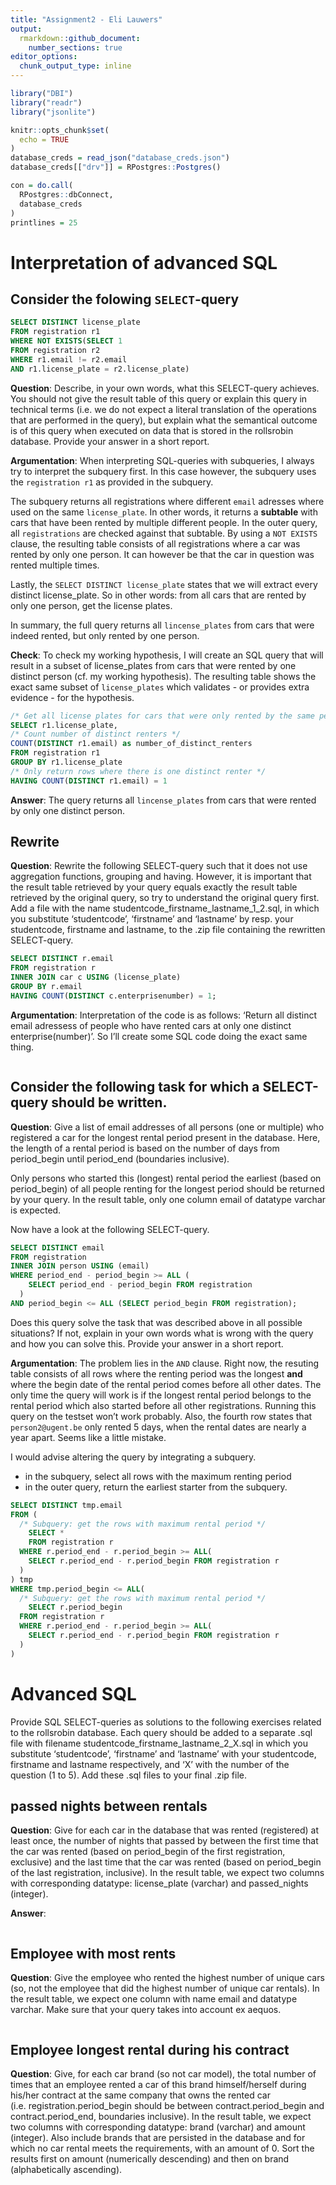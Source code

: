 ```yaml
---
title: "Assignment2 - Eli Lauwers"
output: 
  rmarkdown::github_document:
    number_sections: true
editor_options: 
  chunk_output_type: inline
---
```


```r
library("DBI")
library("readr")
library("jsonlite")

knitr::opts_chunk$set(
  echo = TRUE
)
database_creds = read_json("database_creds.json")
database_creds[["drv"]] = RPostgres::Postgres()

con = do.call(
  RPostgres::dbConnect, 
  database_creds
)
printlines = 25
```

# Interpretation of advanced SQL

## Consider the folowing `SELECT`-query

```sql
SELECT DISTINCT license_plate
FROM registration r1
WHERE NOT EXISTS(SELECT 1
FROM registration r2
WHERE r1.email != r2.email
AND r1.license_plate = r2.license_plate)
```
**Question**: Describe, in your own words, what this SELECT-query achieves. You should not give the result table of this query or explain this query in technical terms (i.e. we do not expect a literal translation of the operations that are performed in the query), but explain what the semantical outcome is of this query when executed on data that is stored in the rollsrobin database. Provide your answer in a short report.

**Argumentation**: When interpreting SQL-queries with subqueries, I always try to interpret the subquery first. In this case however, the subquery uses the `registration r1` as provided in the subquery.

The subquery returns all registrations where different `email` adresses where used on the same `license_plate`. In other words, it returns a __subtable__ with cars that have been rented by multiple different people. In the outer query, all `registrations` are checked against that subtable. By using a `NOT EXISTS` clause, the resulting table consists of all registrations where a car was rented by only one person. It can however be that the car in question was rented multiple times. 

Lastly, the `SELECT DISTINCT license_plate` states that we will extract every distinct license_plate. So in other words: from all cars that are rented by only one person, get the license plates.

In summary, the full query returns all `lincense_plates` from cars that were indeed rented, but only rented by one person.

**Check**: To check my working hypothesis, I will create an SQL query that will result in a subset of license_plates from cars that were rented by one distinct person (cf. my working hypothesis). The resulting table shows the exact same subset of `license_plates` which validates - or provides extra evidence - for the hypothesis.

```sql
/* Get all license plates for cars that were only rented by the same person */
SELECT r1.license_plate, 
/* Count number of distinct renters */
COUNT(DISTINCT r1.email) as number_of_distinct_renters
FROM registration r1
GROUP BY r1.license_plate
/* Only return rows where there is one distinct renter */
HAVING COUNT(DISTINCT r1.email) = 1
```

**Answer**: The query returns all `lincense_plates` from cars that were rented by only one distinct person.

## Rewrite

**Question**: Rewrite the following SELECT-query such that it does not use aggregation functions, grouping and having. However, it is important that the result table retrieved by your query equals exactly the result table retrieved by the original query, so try to understand the original query first. Add a file with the name studentcode_firstname_lastname_1_2.sql, in which you substitute ‘studentcode’, ‘firstname’ and ‘lastname’ by resp. your studentcode, firstname and lastname, to the .zip file containing the rewritten SELECT-query.

```sql
SELECT DISTINCT r.email 
FROM registration r
INNER JOIN car c USING (license_plate)
GROUP BY r.email
HAVING COUNT(DISTINCT c.enterprisenumber) = 1;
```

**Argumentation**: Interpretation of the code is as follows: 'Return all distinct email adressess of people who have rented cars at only one distinct enterprise(number)'. So I'll create some SQL code doing the exact same thing.

```sql

```

## Consider the following task for which a SELECT-query should be written.

**Question**: Give a list of email addresses of all persons (one or multiple) who registered a car for the longest rental period present in the database. Here, the length of a rental period is based on the number of days from period_begin until period_end (boundaries inclusive).

Only persons who started this (longest) rental period the earliest (based on period_begin) of all people renting for the longest period should be returned by your query. In the result table, only one column email of datatype varchar is expected.

Now have a look at the following SELECT-query.

```sql
SELECT DISTINCT email 
FROM registration 
INNER JOIN person USING (email)
WHERE period_end - period_begin >= ALL (
    SELECT period_end - period_begin FROM registration
  )
AND period_begin <= ALL (SELECT period_begin FROM registration);
```

Does this query solve the task that was described above in all possible situations? If not, explain in your own words what is wrong with the query and how you can solve this. Provide your answer in a short report.

**Argumentation**: The problem lies in the `AND` clause. Right now, the resuting table consists of all rows where the renting period was the longest **and** where the begin date of the rental period comes before all other dates. The only time the query will work is if the longest rental period belongs to the rental period which also started before all other registrations. Running this query on the testset won't work probably. Also, the fourth row states that `person2@ugent.be` only rented 5 days, when the rental dates are nearly a year apart. Seems like a little mistake. 

I would advise altering the query by integrating a subquery. 

- in the subquery, select all rows with the maximum renting period
- in the outer query, return the earliest starter from the subquery.

```sql
SELECT DISTINCT tmp.email
FROM (
  /* Subquery: get the rows with maximum rental period */
    SELECT *
    FROM registration r
  WHERE r.period_end - r.period_begin >= ALL(
    SELECT r.period_end - r.period_begin FROM registration r
  )
) tmp
WHERE tmp.period_begin <= ALL(
  /* Subquery: get the rows with maximum rental period */
    SELECT r.period_begin
  FROM registration r
  WHERE r.period_end - r.period_begin >= ALL(
    SELECT r.period_end - r.period_begin FROM registration r
  )
)
```

# Advanced SQL

Provide SQL SELECT-queries as solutions to the following exercises related to the rollsrobin database. Each query should be added to a separate .sql file with filename studentcode_firstname_lastname_2_X.sql in which you substitute ‘studentcode’, ‘firstname’ and ‘lastname’ with your studentcode, firstname and lastname respectively, and ‘X’ with the number of the question (1 to 5). Add these .sql files to your final .zip file.

## passed nights between rentals

**Question**: Give for each car in the database that was rented (registered) at least once, the number of nights that passed by between the first time that the car was rented (based on period_begin of the first registration, exclusive) and the last time that the car was rented (based on period_begin of the last registration, inclusive). In the result table, we expect two columns with corresponding datatype: license_plate (varchar) and passed_nights (integer). 

**Answer**:

```sql

```

## Employee with most rents

**Question**: Give the employee who rented the highest number of unique cars (so, not the employee that did the highest number of unique car rentals). In the result table, we expect one column with name email and datatype varchar. Make sure that your query takes into account ex aequos.

```sql

```

## Employee longest rental during his contract

**Question**: Give, for each car brand (so not car model), the total number of times that an employee rented a car of this brand himself/herself during his/her contract at the same company that owns the rented car (i.e. registration.period_begin should be between contract.period_begin and contract.period_end, boundaries inclusive). In the result table, we expect two columns with corresponding datatype: brand (varchar) and amount (integer). Also include brands that are persisted in the database and for which no car rental meets the requirements, with an amount of 0. Sort the results first on amount (numerically descending) and then on brand (alphabetically ascending).